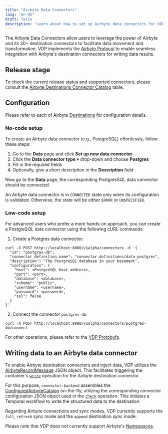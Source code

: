 ```yaml
---
title: "Airbyte Data Connectors"
lang: "en-US"
draft: false
description: "Learn about how to set up Airbyte data connectors for VDP https://github.com/instill-ai/vdp"
---
```


The Airbyte Data Connectors allow users to leverage the power of Airbyte and its 30+ destination connectors to facilitate data movement and transformation.
VDP implements the [Airbyte Protocol](https://docs.airbyte.com/understanding-airbyte/airbyte-protocol) to enable seamless integration with Airbyte's destination connectors for writing data results.

## Release stage

To check the current release status and supported connectors, please consult the [Airbyte Destinations Connector Catalog](https://docs.airbyte.com/integrations/#destinations) table.

## Configuration

Please refer to each of Airbyte [Destinations](https://docs.airbyte.com/category/destinations) for configuration details.

### No-code setup

To create an Airbyte data connector (e.g., PostgreSQL) effortlessly, follow these steps:

1. Go to the **Data** page and click **Set up new data connector**
2. Click the **Data connector type** ▾ drop-down and choose **Postgres**
3. Fill in the required fields
4. Optionally, give a short description in the **Description** field

Now go to the **Data** page, the corresponding PostgresSQL data connector should be connected.

An Airbyte data connector is in `CONNECTED` state only when its configuration is validated. Otherwise, the state will be either `ERROR` or `UNSPECIFIED`.

### Low-code setup

For advanced users who prefer a more hands-on approach, you can create a PostgreSQL data connector using the following cURL commands:

1. Create a Postgres data connector:

```shellscript cURL
curl -X POST http://localhost:8080/v1alpha/connectors -d '{
  "id": "postgres-db",
  "connector_definition_name": "connector-definitions/data-postgres",
  "description": "The PostgreSQL database in your basement",
  "configuration": {
    "host": <PostgreSQL host address>,
    "port": <port>,
    "database": <database>,
    "schema": "public",
    "username": <username>,
    "password": <password>,
    "ssl": false
  }
}'
```

2. Connect the connector `postgres-db`:

```shellscript cURL
curl -X POST http://localhost:8080/v1alpha/connectors/postgres-db/connect
```

For other operations, please refer to the [VDP Protobufs](https://buf.build/instill-ai/protobufs).

## Writing data to an Airbyte data connector

To enable Airbyte destination connectors and inject data, VDP utilizes the [AirbyteRecordMessage](https://docs.airbyte.com/understanding-airbyte/airbyte-protocol/#airbyterecordmessage) JSON object.
This facilitates triggering the container's [`write`](https://docs.airbyte.com/understanding-airbyte/airbyte-protocol/#write) operation for the Airbyte destination connector.

For this purpose, `connector-backend` assembles the [ConfiguredAirbyteCatalog](https://docs.airbyte.com/understanding-airbyte/beginners-guide-to-catalog/#configuredairbytecatalog) on-the-fly,
utilizing the corresponding connector configuration JSON object used in the [`check`](https://docs.airbyte.com/understanding-airbyte/airbyte-protocol/#check) operation.
This initiates a Temporal workflow to write the structured data to the destination.

Regarding Airbyte connections and sync modes, VDP currently supports the `full_refresh` sync mode and the `append` destination sync mode.

Please note that VDP does not currently support Airbyte's [Namespaces](https://docs.airbyte.com/understanding-airbyte/namespaces).
